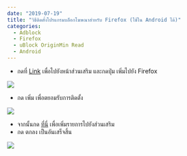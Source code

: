 ```yaml
---
date: "2019-07-19"
title: "วิธีติดตั้งโปรแกรมบล็อกโฆษณาสำหรับ Firefox (ใช้ใน Android ได้)"
categories:
  - Adblock
  - Firefox
  - uBlock OriginMin Read
  - Android
---
```


* กดที่ [Link](https://addons.mozilla.org/th/firefox/addon/ublock-origin/) เพื่อไปยังหน้าส่วนเสริม และกดปุ่ม เพิ่มไปยัง Firefox

![](./ubo_firefox_install.jpg)

* กด เพิ่ม เพื่อตยอมรับการติดตั้ง

![](./ubo_firefox_cf2.jpg)

* จากนั้นกด [ที่นี่](abp:subscribe?location=https://adblock-thai.github.io/thai-ads-filter/subscription.txt&title=Thai%20Adblock%20List) เพื่อเพิ่มรายการไปยังส่วนเสริม
* กด ตกลง เป็นอันเสร็จสิ้น

![](./ubo_firefox_add_list.jpg)